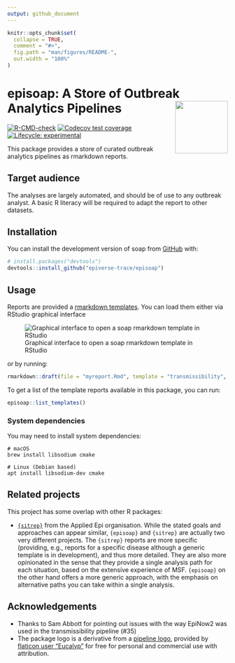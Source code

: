 ```yaml
---
output: github_document
---
```


<!-- README.md is generated from README.Rmd. Please edit that file -->

```r
knitr::opts_chunk$set(
  collapse = TRUE,
  comment = "#>",
  fig.path = "man/figures/README-",
  out.width = "100%"
)
```

# episoap: A Store of Outbreak Analytics Pipelines <img src="man/figures/logo.svg" align="right" width="120" />

<!-- badges: start -->
[![R-CMD-check](https://github.com/epiverse-trace/episoap/actions/workflows/R-CMD-check.yaml/badge.svg)](https://github.com/epiverse-trace/episoap/actions/workflows/R-CMD-check.yaml)
[![Codecov test coverage](https://codecov.io/gh/epiverse-trace/episoap/branch/main/graph/badge.svg)](https://app.codecov.io/gh/epiverse-trace/episoap?branch=main)
[![Lifecycle: experimental](https://img.shields.io/badge/lifecycle-experimental-orange.svg)](https://lifecycle.r-lib.org/articles/stages.html#experimental)
<!-- badges: end -->

This package provides a store of curated outbreak analytics pipelines as 
rmarkdown reports.

## Target audience

The analyses are largely automated, and should be of use to any outbreak
analyst. A basic R literacy will be required to adapt the report to other
datasets.

## Installation

You can install the development version of soap from [GitHub](https://github.com/) with:

``` r
# install.packages("devtools")
devtools::install_github("epiverse-trace/episoap")
```

## Usage

Reports are provided a [rmarkdown templates](https://rstudio.github.io/rstudio-extensions/rmarkdown_templates.html). You can load them either via RStudio graphical interface

![Graphical interface to open a soap rmarkdown template in RStudio](man/figures/template_rstudio.png)

or by running:

```r
rmarkdown::draft(file = "myreport.Rmd", template = "transmissibility", package = "episoap")
```

To get a list of the template reports available in this package, you can run:

```r
episoap::list_templates()
```

### System dependencies

You may need to install system dependencies:

```
# macOS
brew install libsodium cmake

# Linux (Debian based)
apt install libsodium-dev cmake
```

## Related projects

This project has some overlap with other R packages:

- [`{sitrep}`](https://github.com/R4EPI/sitrep) from the Applied Epi
organisation. While the stated goals and approaches can appear similar,
`{episoap}` and `{sitrep}` are actually two very different projects. The
`{sitrep}` reports are more specific (providing, e.g., reports for a specific
disease although a generic template is in development), and thus more detailed.
They are also more opinionated in the sense that they provide a single analysis
path for each situation, based on the extensive experience of MSF. `{episoap}`
on the other hand offers a more generic approach, with the emphasis on
alternative paths you can take within a single analysis.

## Acknowledgements

- Thanks to Sam Abbott for pointing out issues with the way EpiNow2 was used in the transmissibility pipeline (#35)
- The package logo is a derivative from a [pipeline logo](https://www.flaticon.com/free-icon/pipeline_2082696), provided by [flaticon user "Eucalyp"](https://www.flaticon.com/authors/eucalyp) for free for personal and commercial use with attribution.

